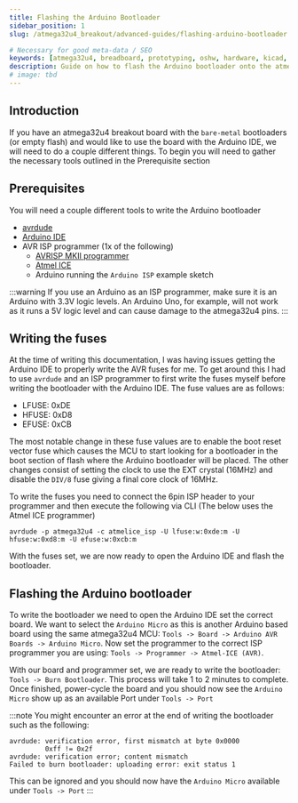 ```yaml
---
title: Flashing the Arduino Bootloader
sidebar_position: 1
slug: /atmega32u4_breakout/advanced-guides/flashing-arduino-bootloader

# Necessary for good meta-data / SEO
keywords: [atmega32u4, breadboard, prototyping, oshw, hardware, kicad, debugging, avr, arduino]
description: Guide on how to flash the Arduino bootloader onto the atmega32u4 breakout board by great lakes dev
# image: tbd
---
```

## Introduction
If you have an atmega32u4 breakout board with the ```bare-metal``` bootloaders (or empty flash) and would like to use the board with the Arduino IDE, we will need to do
a couple different things. To begin you will need to gather the necessary tools outlined in the Prerequisite section

## Prerequisites
You will need a couple different tools to write the Arduino bootloader
- [avrdude](https://github.com/avrdudes/avrdude)
- [Arduino IDE](https://www.arduino.cc/en/software)
- AVR ISP programmer (1x of the following)
    - [AVRISP MKII programmer](https://www.amazon.com/Programmer-USB-AVRISP-XPII-Compatible/dp/B00KM6ZA9I/ref=sr_1_4?crid=2E8DSYQHJD8S8&keywords=avrisp+mkii&qid=1672774084&s=electronics&sprefix=avrisp+mkii%2Celectronics%2C78&sr=1-4)
    - [Atmel ICE](https://www.microchip.com/en-us/development-tool/ATATMEL-ICE)
    - Arduino running the ```Arduino ISP``` example sketch

:::warning
If you use an Arduino as an ISP programmer, make sure it is an Arduino with 3.3V logic levels. An Arduino Uno, for example, will not work as it runs a 5V logic level and can cause
damage to the atmega32u4 pins.
:::

## Writing the fuses
At the time of writing this documentation, I was having issues getting the Arduino IDE to properly write the AVR fuses for me. To get around this I had to use ```avrdude```
and an ISP programmer to first write the fuses myself before writing the bootloader with the Arduino IDE. The fuse values are as follows:
- LFUSE: 0xDE
- HFUSE: 0xD8
- EFUSE: 0xCB

The most notable change in these fuse values are to enable the boot reset vector fuse which causes the MCU to start looking for a bootloader in the boot section of flash where the Arduino
bootloader will be placed. The other changes consist of setting the clock to use the EXT crystal (16MHz) and disable the ```DIV/8``` fuse giving a
final core clock of 16MHz.

To write the fuses you need to connect the 6pin ISP header to your programmer and then execute the following via CLI (The below uses the Atmel ICE programmer)
```console
avrdude -p atmega32u4 -c atmelice_isp -U lfuse:w:0xde:m -U hfuse:w:0xd8:m -U efuse:w:0xcb:m
```

With the fuses set, we are now ready to open the Arduino IDE and flash the bootloader.

## Flashing the Arduino bootloader
To write the bootloader we need to open the Arduino IDE set the correct board. We want to select the ```Arduino Micro``` as this is another Arduino based board using the same
atmega32u4 MCU:
```Tools -> Board -> Arduino AVR Boards -> Arduino Micro```. Now set the programmer to the correct ISP programmer you are using: ```Tools -> Programmer -> Atmel-ICE (AVR)```.

With our board and programmer set, we are ready to write the bootloader: ```Tools -> Burn Bootloader```. This process will take 1 to 2 minutes to complete. Once finished, power-cycle
the board and you should now see the ```Arduino Micro``` show up as an available Port under ```Tools -> Port```

:::note
You might encounter an error at the end of writing the bootloader such as the following:
```console
avrdude: verification error, first mismatch at byte 0x0000
         0xff != 0x2f
avrdude: verification error; content mismatch
Failed to burn bootloader: uploading error: exit status 1
```
This can be ignored and you should now have the ```Arduino Micro``` available under ```Tools -> Port```
:::